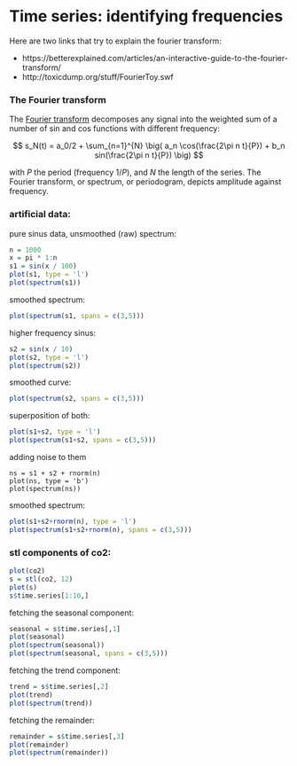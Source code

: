# Time series: identifying frequencies 

Here are two links that try to explain the fourier transform:

* https://betterexplained.com/articles/an-interactive-guide-to-the-fourier-transform/
* http://toxicdump.org/stuff/FourierToy.swf


### The Fourier transform

The [Fourier transform](https://en.wikipedia.org/wiki/Fourier_series)
decomposes any signal into the weighted sum of a number of sin and cos
functions with different frequency:

$$ s_N(t) = a_0/2 + \sum_{n=1}^{N} \big( a_n \cos(\frac{2\pi n t}{P}) + b_n sin(\frac{2\pi n t}{P}) \big) $$

with $P$ the period (frequency $1/P$), and $N$ the length of the series.
The Fourier transform, or spectrum, or periodogram, depicts amplitude
against frequency.

### artificial data:

pure sinus data, unsmoothed (raw) spectrum:
```r
n = 1000
x = pi * 1:n
s1 = sin(x / 100)
plot(s1, type = 'l')
plot(spectrum(s1))
```

smoothed spectrum:

```r
plot(spectrum(s1, spans = c(3,5)))
```

higher frequency sinus:

```r
s2 = sin(x / 10)
plot(s2, type = 'l')
plot(spectrum(s2))
```

smoothed curve:

```r
plot(spectrum(s2, spans = c(3,5)))
```

superposition of both:

```r
plot(s1+s2, type = 'l')
plot(spectrum(s1+s2, spans = c(3,5)))
```

adding noise to them

```
ns = s1 + s2 + rnorm(n)
plot(ns, type = 'b')
plot(spectrum(ns))
```

smoothed spectrum:

```r
plot(s1+s2+rnorm(n), type = 'l')
plot(spectrum(s1+s2+rnorm(n), spans = c(3,5)))
```

### stl components of co2:

```r
plot(co2)
s = stl(co2, 12)
plot(s)
s$time.series[1:10,]
```

fetching the seasonal component:

```r
seasonal = s$time.series[,1]
plot(seasonal)
plot(spectrum(seasonal))
plot(spectrum(seasonal, spans = c(3,5)))
```

fetching the trend component:

```r
trend = s$time.series[,2]
plot(trend)
plot(spectrum(trend))
```

fetching the remainder:

```r
remainder = s$time.series[,3]
plot(remainder)
plot(spectrum(remainder))
```

